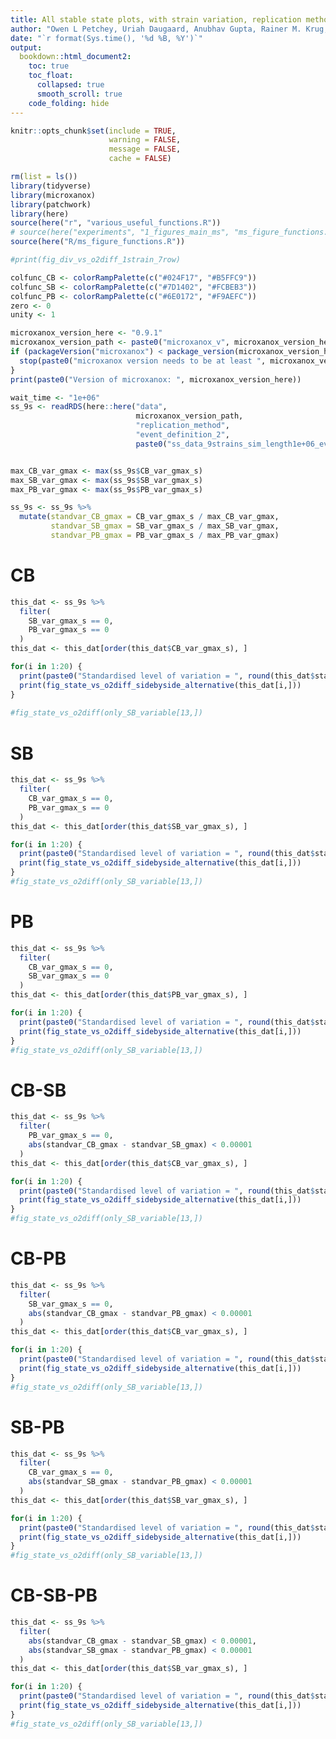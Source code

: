 ```yaml
---
title: All stable state plots, with strain variation, replication method of stable state finding
author: "Owen L Petchey, Uriah Daugaard, Anubhav Gupta, Rainer M. Krug, Kimberley D. Lemmen, Sofia J. van Moorsel, Marcel Suleiman, Debra Zuppinger-Dingley, Romana Limberger"
date: "`r format(Sys.time(), '%d %B, %Y')`"
output:
  bookdown::html_document2:
    toc: true
    toc_float:
      collapsed: true
      smooth_scroll: true
    code_folding: hide
---
```


```r
knitr::opts_chunk$set(include = TRUE,
                      warning = FALSE,
                      message = FALSE,
                      cache = FALSE)
```

```r
rm(list = ls())
library(tidyverse)
library(microxanox)
library(patchwork)
library(here)
source(here("r", "various_useful_functions.R"))
# source(here("experiments", "1_figures_main_ms", "ms_figure_functions.R"))
source(here("R/ms_figure_functions.R"))

#print(fig_div_vs_o2diff_1strain_7row)

colfunc_CB <- colorRampPalette(c("#024F17", "#B5FFC9"))
colfunc_SB <- colorRampPalette(c("#7D1402", "#FCBEB3"))
colfunc_PB <- colorRampPalette(c("#6E0172", "#F9AEFC"))
zero <- 0
unity <- 1
```

```r
microxanox_version_here <- "0.9.1"
microxanox_version_path <- paste0("microxanox_v", microxanox_version_here)
if (packageVersion("microxanox") < package_version(microxanox_version_here)) {
  stop(paste0("microxanox version needs to be at least ", microxanox_version_here))
}
print(paste0("Version of microxanox: ", microxanox_version_here))
```


```r
wait_time <- "1e+06"
ss_9s <- readRDS(here::here("data",
                            microxanox_version_path, 
                            "replication_method",
                            "event_definition_2",
                            paste0("ss_data_9strains_sim_length1e+06_event_definition_2.RDS")))


max_CB_var_gmax <- max(ss_9s$CB_var_gmax_s)
max_SB_var_gmax <- max(ss_9s$SB_var_gmax_s)
max_PB_var_gmax <- max(ss_9s$PB_var_gmax_s)

ss_9s <- ss_9s %>%
  mutate(standvar_CB_gmax = CB_var_gmax_s / max_CB_var_gmax,
         standvar_SB_gmax = SB_var_gmax_s / max_SB_var_gmax,
         standvar_PB_gmax = PB_var_gmax_s / max_PB_var_gmax)

```


# CB

```r
this_dat <- ss_9s %>%
  filter(
    SB_var_gmax_s == 0,
    PB_var_gmax_s == 0
  )
this_dat <- this_dat[order(this_dat$CB_var_gmax_s), ]

for(i in 1:20) {
  print(paste0("Standardised level of variation = ", round(this_dat$standvar_CB_gmax[i],2)))
  print(fig_state_vs_o2diff_sidebyside_alternative(this_dat[i,]))
}
  
#fig_state_vs_o2diff(only_SB_variable[13,])
```

# SB

```r
this_dat <- ss_9s %>%
  filter(
    CB_var_gmax_s == 0,
    PB_var_gmax_s == 0
  )
this_dat <- this_dat[order(this_dat$SB_var_gmax_s), ]

for(i in 1:20) {
  print(paste0("Standardised level of variation = ", round(this_dat$standvar_SB_gmax[i],2)))
  print(fig_state_vs_o2diff_sidebyside_alternative(this_dat[i,]))
}
#fig_state_vs_o2diff(only_SB_variable[13,])
```

# PB

```r
this_dat <- ss_9s %>%
  filter(
    CB_var_gmax_s == 0,
    SB_var_gmax_s == 0
  )
this_dat <- this_dat[order(this_dat$PB_var_gmax_s), ]

for(i in 1:20) {
  print(paste0("Standardised level of variation = ", round(this_dat$standvar_PB_gmax[i],2)))
  print(fig_state_vs_o2diff_sidebyside_alternative(this_dat[i,]))
}
#fig_state_vs_o2diff(only_SB_variable[13,])
```

# CB-SB

```r
this_dat <- ss_9s %>%
  filter(
    PB_var_gmax_s == 0,
    abs(standvar_CB_gmax - standvar_SB_gmax) < 0.00001
  )
this_dat <- this_dat[order(this_dat$CB_var_gmax_s), ]

for(i in 1:20) {
  print(paste0("Standardised level of variation = ", round(this_dat$standvar_CB_gmax[i],2)))
  print(fig_state_vs_o2diff_sidebyside_alternative(this_dat[i,]))
}
#fig_state_vs_o2diff(only_SB_variable[13,])
```

# CB-PB

```r
this_dat <- ss_9s %>%
  filter(
    SB_var_gmax_s == 0,
    abs(standvar_CB_gmax - standvar_PB_gmax) < 0.00001
  )
this_dat <- this_dat[order(this_dat$CB_var_gmax_s), ]

for(i in 1:20) {
  print(paste0("Standardised level of variation = ", round(this_dat$standvar_CB_gmax[i],2)))
  print(fig_state_vs_o2diff_sidebyside_alternative(this_dat[i,]))
}
#fig_state_vs_o2diff(only_SB_variable[13,])
```

# SB-PB

```r
this_dat <- ss_9s %>%
  filter(
    CB_var_gmax_s == 0,
    abs(standvar_SB_gmax - standvar_PB_gmax) < 0.00001
  )
this_dat <- this_dat[order(this_dat$SB_var_gmax_s), ]

for(i in 1:20) {
  print(paste0("Standardised level of variation = ", round(this_dat$standvar_SB_gmax[i],2)))
  print(fig_state_vs_o2diff_sidebyside_alternative(this_dat[i,]))
}
#fig_state_vs_o2diff(only_SB_variable[13,])
```


# CB-SB-PB

```r
this_dat <- ss_9s %>%
  filter(
    abs(standvar_CB_gmax - standvar_SB_gmax) < 0.00001,
    abs(standvar_SB_gmax - standvar_PB_gmax) < 0.00001
  )
this_dat <- this_dat[order(this_dat$SB_var_gmax_s), ]

for(i in 1:20) {
  print(paste0("Standardised level of variation = ", round(this_dat$standvar_CB_gmax[i],2)))
  print(fig_state_vs_o2diff_sidebyside_alternative(this_dat[i,]))
}
#fig_state_vs_o2diff(only_SB_variable[13,])
```

